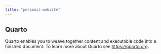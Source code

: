 ```yaml
---
title: "personal-website"
---
```


## Quarto

Quarto enables you to weave together content and executable code into a finished document. To learn more about Quarto see <https://quarto.org>.
